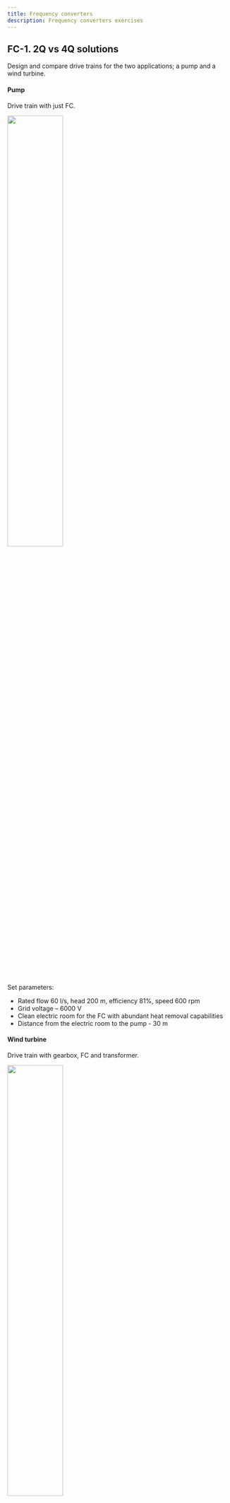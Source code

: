 ```yaml
---
title: Frequency converters
description: Frequency converters exercises
---
```


## FC-1. 2Q vs 4Q solutions

Design and compare drive trains for the two applications; a pump and a wind
turbine.

#### Pump

Drive train with just FC.



<img src={pm_fc_trImage.src} width="50%" height="50%" />

Set parameters:

- Rated flow 60 l/s, head 200 m, efficiency 81%, speed 600 rpm
- Grid voltage – 6000 V
- Clean electric room for the FC with abundant heat removal capabilities
- Distance from the electric room to the pump - 30 m

#### Wind turbine

Drive train with gearbox, FC and transformer.


<img src={wt_gb_fc_trImage.src} width="50%" height="50%" />

Set parameters:

- Blades rated speed 20 rpm, overspeed 1,2, torque 60 kNm, 2-stage gearbox with
  ratio 1:30
- Grid voltage – 6000 V
- Clean nacelle where the FC is installed with abundant heat removal
  capabilities

Use the same machine type (_SCIM_) in both cases and keep the same: air cooling,
electric machine voltage around 690 V

Compare: size, weight, cost, efficiency of the FC and THD of the two cases. Draw
conclusions.

## FC-2. Topologies and voltage levels

Imagine you are chief engineer at a large plant. You need to upgrade throttle
regulated pumps driven by direct online started motors to speed-controlled
systems with FC and without any throttles. You have available some motors on
stock (imagine you have any motor you may need) but need to buy the FCs.

The pumps in question have different power: 0.5, 1, 2 and 5 MW.

1. head 210 m, flow 200 l/s, efficiency 85%, rated speed 1450 rpm;
2. head 210 m, flow 400 l/s, efficiency 85%, rated speed 1450 rpm;
3. head 420 m, flow 400 l/s, efficiency 85%, rated speed 1450 rpm;
4. head 800 m, flow 500 l/s, efficiency 85%, rated speed 1450 rpm.

Rated speed is the same – 1500 rpm. Grid – 6 kV. Distance between the pump and
FC is 100 m.

Use the system topology with a transformer:

<img src={pm_fc_trImage.src} width="60%" height="60%" />

You have constrained budget so design the system for lowest possible cost.
Present the results in a table.

Reflect on how power level affects the choice of voltage level. Is the choice
determined by feasible cable cross-section?

Find overall system efficiencies at partial load (50%) for each of the three
systems.

Extra question: you've got MV motor with accessible termnical box which can be
connected either Y or D. When connected "Y" it can be fed 6000 V, when "D" -
3400 V. How this reconnection possibility may affect FC choice/opportunities?

## FC-3. Cooling vs weight, size and cost

Imagine you are the sales manager at a factory producing frequency converters
(FC). Answer the questions in the two requests (solve the two problems).

#### Request 1. FC for a pump

Pump parameters:

- Rated flow 50 l/s, head 200 m, efficiency 81%, speed 1450 rpm

There is avaiable a cubicle where the FC can be potentially placed. At the
moment there is old motor starter in this cubicle to start this particular pump,
so the idea is to replace the motor started with the new FC. Cubicle dimensions
(Depth x Height x Width): 0,5 x 1,2 x 0,4 m. Cooling water is available. Will
the new FC fit the cubicle?

#### Request 2. FC for a wind turbine

There is a plan to upgrade of the WT product line from 1 to 1,5 MW. This will
require changing the blades design.

The new wind turbine: rated speed of the blades 20 rpm, overspeed 1,2, torque
750 kNm, 2-stage gearbox with ratio 1:30. Grid 6000 V.

The plan to reuse the same nacelle. Place available for the new FC (footprint 6
m2, volume 4m3) remains the same as in the 1 MW nacelle. Former 1 MW drive train
was air-cooled. It is decided to arrange water cooling, so air-to-water heat
exchanger will be available (installed in the tower). Will the new 1,5 MW FC fit
the available place?


<img src={FC3Image.src} width="40%" height="40%" />

## FC-4. Derating for altitude and temperature

You have three requests which look identical from Madrid, Mexico and El Alto. In
each of the request they need frequency converter to drive 45 kW induction motor
driving a pump (centrifugal pump with head 60 m, flow 50 l/s, efficiency 83% and
rated speed of 950 rpm). The motor is drawing current of 40 A at a voltage of
400 V. Distance between the pump and the FC is 30 m. Other conditions are
specified as well. Make offers for Madrid/Mexico/El Alto. Propose more than one
alternative if needed. Include only FC into the offers.

Important details:

- Madrid, Spain - 667 m above sea level
- Mexico, Mexico - 2240 m above sea level
- El Alto, Bolivia - 4150 m above sea level

Additional question: Can we compensate high altitude with lower temperature of
the coolant?

## FC-5. Influence of overloads on design

Design drive trains for the six different conveyors. Each conveyor is to be
driven by one motor. System topology is the same for all the conveyors: gearbox
_1:5_ (type: helical). Grid voltage is 400 V.


<img src={cn_gb_em_fcImage.src} width="50%" height="50%" />

Parameters (the same for all the conveyors):

- torque 10 kNm, speeds: min - 100 rpm, max - 200 rpm.

The difference between the conveyors is in the overload patterns according to
the table below. Conveyors 1-4 have overload due to technological processes.
Conveyors 5 and 6 have overload due to heavy start. Reflect on motor thermal
cycling.

| Overloads | 1                 | 2                | 3                 | 4                | 5             | 6              |
| --------- | ----------------- | ---------------- | ----------------- | ---------------- | ------------- | -------------- | --- |
| Amplitude | 10%               | 10%              | 50%               | 50%              | 100%          | 100%           |
| Duration  | 1 min each 10 min | 1 min each 2 min | 1 min each 10 min | 1 min each 2 min | 2 s each 60 s | 10 s each 60 s |
| FC type   |                   |                  |                   |                  |               |                |
| FC price  |                   |                  |                   |                  |               |                |
| EM type   |                   |                  |                   |                  |               |                |
| EM price  |                   |                  |                   |                  |               |                |     |

## FC-6. Mounting and protection

Imagine you are the sales manager of frequency converter (FC) manufacturer
company. Make four offers to the customers requesting FC for the four
applications.

#### Request 1: Pump to a dairy

- Parameters:
- Rated flow 50 l/s, head 200 m, pump efficiency 81%, speed 1450 rpm
- Grid voltage – 400 V, distance from the electric room to the pump - 30 m
- Environment: moist, wet floor

#### Request 2: Oil pump (inflamable oil)

- Parameters:
- Rated flow 55 l/s, head 200 m, pump efficiency 81%, speed 1450 rpm
- Grid voltage – 400 V, distance from the electric room to the pump - 30 m
- Environment: clean

#### Request 3: Conveyor at a cement plant

- Parameters:
- Speeds: min – 150, max - 200 rpm
- Rated torque - 5 kNm
- Grid voltage – 400 V
- Gearbox 1:5
- Distance from the electric room to the conveyor - 30 m
- Environment: cement dust


<img src={FC6Image.src} width="50%" height="50%" />


_Fig.1.Belt conveyor at a cement plant._
(<Link href="https://www.vecteezy.com/free-photos/turbine">picture
source</Link>)

#### Request 4: Conveyor at a clean factory

- Parameters:
- Speeds: min – 150, max - 200 rpm
- Rated torque - 5 kNm
- Grid voltage – 400 V
- Gearbox 1:5
- Distance from the electric room to the conveyor - 30 m

- Environment: clean, dry

Reflect on how degree of protection (IP) affects size and cost of the equipment.
Present the results and the table:

| Case        | 1                 | 2             | 3                | 4                    |
| ----------- | ----------------- | ------------- | ---------------- | -------------------- |
| application | water pump, dairy | oil pump      | conveyor, cement | conveyor, clean room |
| IP          | 2x or 5x          | 2x or 5x      | 2x or 5x         | 2x or 5x             |
| mounting    | wall or floor     | wall or floor | wall or floor    | wall or floor        |
| FC type     | ?                 | ?             | ?                | ?                    |
| FC cost     | ?                 | ?             | ?                | ?                    |
